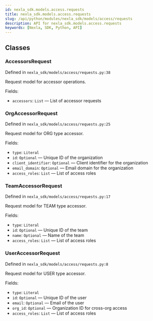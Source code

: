```yaml
---
id: nexla_sdk.models.access.requests
title: nexla_sdk.models.access.requests
slug: /api/python/modules/nexla_sdk/models/access/requests
description: API for nexla_sdk.models.access.requests
keywords: [Nexla, SDK, Python, API]
---
```


## Classes

### AccessorsRequest

Defined in `nexla_sdk/models/access/requests.py:38`

Request model for accessor operations.

Fields:

- `accessors`: `List` — List of accessor requests

### OrgAccessorRequest

Defined in `nexla_sdk/models/access/requests.py:25`

Request model for ORG type accessor.

Fields:

- `type`: `Literal`
- `id`: `Optional` — Unique ID of the organization
- `client_identifier`: `Optional` — Client identifier for the organization
- `email_domain`: `Optional` — Email domain for the organization
- `access_roles`: `List` — List of access roles

### TeamAccessorRequest

Defined in `nexla_sdk/models/access/requests.py:17`

Request model for TEAM type accessor.

Fields:

- `type`: `Literal`
- `id`: `Optional` — Unique ID of the team
- `name`: `Optional` — Name of the team
- `access_roles`: `List` — List of access roles

### UserAccessorRequest

Defined in `nexla_sdk/models/access/requests.py:8`

Request model for USER type accessor.

Fields:

- `type`: `Literal`
- `id`: `Optional` — Unique ID of the user
- `email`: `Optional` — Email of the user
- `org_id`: `Optional` — Organization ID for cross-org access
- `access_roles`: `List` — List of access roles

